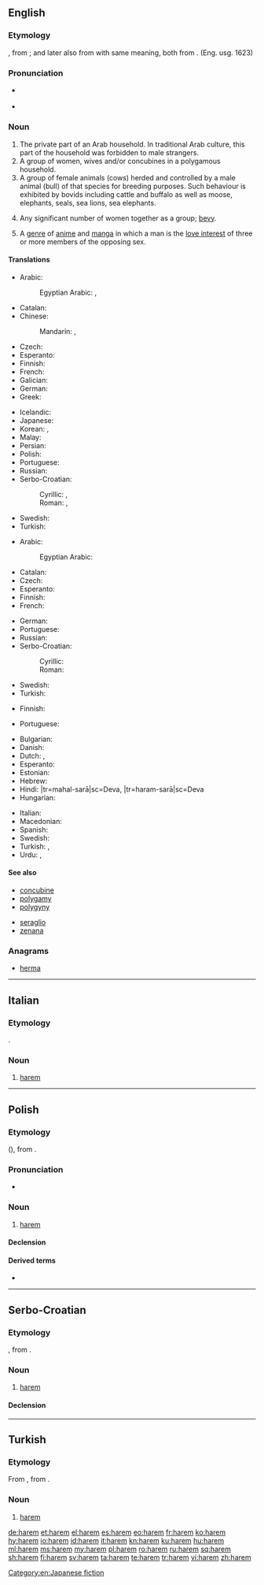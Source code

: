 {{also|hárem|harém|Harem}}
==English==
{{wikipedia}}

===Etymology===
{{bor|en|ota|حرم|tr=harem}} {{cog|tr|harem}}, from {{der|en|ar|حَرَم||something prohibited; sanctuary, women}}; and later also from {{m|ar|حَرِيم}} with same meaning, both from {{m|ar|حَرُمَ||be forbidden or unlawful}}. (Eng. usg. 1623)

===Pronunciation===
* {{a|RP}} {{IPA|/ˈhɛərəm/|lang=en}}
* {{audio-pron|en-us-harem.ogg|ipa=/ˈhɛrəm/|lang=en|country=us}}
{{rfap|UK|lang=en}}

===Noun===
{{en-noun}}

# The private part of an Arab household. In traditional Arab culture, this part of the household was forbidden to male strangers.
# A group of women, wives and/or concubines in a polygamous household.
# A group of female animals (cows) herded and controlled by a male animal (bull) of that species for breeding purposes. Such behaviour is exhibited by bovids including cattle and buffalo as well as moose, elephants, seals, sea lions, sea elephants.
# {{lb|en|slang}} Any significant number of women together as a group; [[bevy]].
# A [[genre]] of [[anime]] and [[manga]] in which a man is the [[love interest]] of three or more members of the opposing sex.

====Translations====
{{trans-top|the private part of an Arab household}}
* Arabic: {{t|ar|حَرِيم|m}}
*: Egyptian Arabic: {{t|arz|الحريم|m|tr=el ḥariim|sc=Arab}}, {{t|arz|حرملك|m|tr=ḥaramlek|sc=Arab}}
* Catalan: {{t|ca|harem|m}}
* Chinese:
*: Mandarin: {{t+|cmn|後宮|sc=Hani}}, {{t+|cmn|后宫|tr=hòugōng|sc=Hani}}
* Czech: {{t|cs|harém|m}}
* Esperanto: {{t|eo|haremo}}
* Finnish: {{t+|fi|haaremi}}
* French: {{t+|fr|harem|m}}
* Galician: {{t+|gl|harén|m}}
* German: {{t+|de|Harem|m}}
* Greek: {{t+|el|χαρέμι|n}}
{{trans-mid}}
* Icelandic: {{t+|is|kvennabúr|n}}
* Japanese: {{t|ja|ハーレム|tr=hāremu|sc=Jpan}}
* Korean: {{t|ko|하렘|sc=Kore}}, {{t+|ko|후궁|sc=Kore}}
* Malay: {{t|ms|haram}}
* Persian: {{t+|fa|حریم|tr=harim|sc=fa-Arab}}
* Polish: {{t+|pl|harem|m}}
* Portuguese: {{t+|pt|harém|m}}
* Russian: {{t+|ru|гаре́м|m}}
* Serbo-Croatian:
*: Cyrillic: {{t|sh|харем|m|sc=Cyrl}}, {{t|sh|харемлук|m|sc=Cyrl}}
*: Roman: {{t+|sh|harem|m}}, {{t+|sh|haremluk|m}}
* Swedish: {{t+|sv|harem|n}}
* Turkish: {{t+|tr|harem}}
{{trans-bottom}}

{{trans-top|group of women in a polygamous household}}
* Arabic: {{t|ar|حَرِيم|m}}
*: Egyptian Arabic: {{t|arz|حريم|m|tr=ḥariim|sc=Arab}}
* Catalan: {{t|ca|harem|m}}
* Czech: {{t|cs|harém|m}}
* Esperanto: {{t|eo|haremo}}
* Finnish: {{t+|fi|haaremi}}
* French: {{t+|fr|harem|m}}
{{trans-mid}}
* German: {{t+|de|Harem|m}}
* Portuguese: {{t+|pt|harém|m}}
* Russian: {{t+|ru|гаре́м|m}}
* Serbo-Croatian:
*: Cyrillic: {{t|sh|харем|m|sc=Cyrl}}
*: Roman: {{t+|sh|harem|m}}
* Swedish: {{t+|sv|harem|n}}
* Turkish: {{t+|tr|harem}}
{{trans-bottom}}

{{trans-top|group of female animals (cows) herded and controlled by a male}}
* Finnish: {{t+|fi|haaremi}}
{{trans-mid}}
* Portuguese: {{t+|pt|harém|m}}
{{trans-bottom}}

{{checktrans-top}}
* Bulgarian: {{t-check|bg|харем|m}}
* Danish: {{t-check|da|harem}}
* Dutch: {{t-check|nl|harem|m}}, {{t-check|nl|vrouwenverblijf}}
* Esperanto: {{t-check|eo|haremo}}
* Estonian: {{t-check|et|haarem}}
* Hebrew: {{t-check|he|הרמון}} {{rftranslit|he}}
* Hindi: {{t-check|hi|महल-सरा|f}}|tr=mahal-sarā|sc=Deva, {{t-check|hi|हरम-सरा|f}}|tr=haram-sarā|sc=Deva
* Hungarian: {{t+check|hu|hárem}}
{{trans-mid}}
* Italian: {{t+check|it|harem}}
* Macedonian: {{t-check|mk|харем|m|tr=hárem}}
* Spanish: {{t+check|es|harén|m}}
* Swedish: {{t+check|sv|harem|n}}
* Turkish: {{t+check|tr|harem}}, {{t+check|tr|haremlik}}
* Urdu: {{t-check|ur|محل سرا|f|tr=mahal-sarā}}, {{t-check|ur|حرم سرا|f|tr=haram-sarā}}
{{trans-bottom}}

====See also====
{{top2}}
* [[concubine]]
* [[polygamy]]
* [[polygyny]]
{{mid2}}
* [[seraglio]]
* [[zenana]]
{{bottom}}

===Anagrams===
* [[herma#English|herma]]

[[Category:en:Japanese fiction]]

----

==Italian==

===Etymology===
{{bor|it|ota}}.

===Noun===
{{head|it|noun|g=m|invariable}}

# [[#English|harem]]

----

==Polish==
{{wikipedia|lang=pl}}

===Etymology===
{{bor|pl|ota|حرم|tr=harem}} ({{cog|tr|harem}}), from {{der|pl|ar|حَرَم}}.

===Pronunciation===
* {{audio|Pl-harem.ogg|Audio|lang=pl}}

===Noun===
{{pl-noun|m-in}}

# [[#English|harem]]

====Declension====
{{pl-decl-noun
|harem|haremy
|haremu|haremów
|haremowi|haremom
|harem|haremy
|haremem|haremami
|haremie|haremach
|haremie|haremy
}}

====Derived terms====
* {{l|pl|haremowy}}

----

==Serbo-Croatian==

===Etymology===
{{bor|sh|ota|حرم|tr=harem}}, from {{der|sh|ar|حَرَم}}.

===Noun===
{{sh-noun|g=m|head=hárem|r|харем|ха́рем}}

# [[#English|harem]]

====Declension====
{{sh-decl-noun
|harem|haremi
|harema|harema
|haremu|haremima
|harem|hareme
|hareme|haremi
|haremu|haremima
|haremom|haremima
}}

----

==Turkish==

===Etymology===
From {{inh|tr|ota|حرم|tr=harem}}, from {{der|tr|ar|حَرَم}}.

===Noun===
{{tr-noun|i|ler}}

# [[#English|harem]]

[[de:harem]]
[[et:harem]]
[[el:harem]]
[[es:harem]]
[[eo:harem]]
[[fr:harem]]
[[ko:harem]]
[[hy:harem]]
[[io:harem]]
[[id:harem]]
[[it:harem]]
[[kn:harem]]
[[ku:harem]]
[[hu:harem]]
[[ml:harem]]
[[ms:harem]]
[[my:harem]]
[[pl:harem]]
[[ro:harem]]
[[ru:harem]]
[[sq:harem]]
[[sh:harem]]
[[fi:harem]]
[[sv:harem]]
[[ta:harem]]
[[te:harem]]
[[tr:harem]]
[[vi:harem]]
[[zh:harem]]